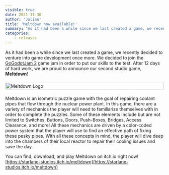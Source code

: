 ```yaml
---
visible: true
date: 2021-11-30
author: 'Julian'
title: 'Meltdown now available!'
summary: "As it had been a while since we last created a game, we recently decided to venture into game development once more. We decided to join the GoGodotJam  game jam in order to put our skills to the test. After 12 days of hard work, we are proud to announce our second studio game, Meltdown!"
categories:
    - releases
---
```


As it had been a while since we last created a game, we recently decided to venture into game development once more. We decided to join the  [GoGodotJam 2](https://itch.io/jam/go-godot-jam-2) game jam in order to put our skills to the test. After 12 days of hard work, we are proud to announce our second studio game, **Meltdown**!


<div style="display: flex; margin-top: 20px; margin-bottom: 20px;">
	<img src="/img/attachments/meltdown-logo.png" alt="Meltdown Logo" style="width: 100%; max-width: 600px; margin-left: auto; margin-right: auto;"/>
</div>

Meltdown is an isometric puzzle game with the goal of repairing coolant pipes that flow through the nuclear power plant. In this game, there are a variety of mechanics the player will need to familiarize themselves with in order to complete the puzzles. Some of these elements include but are not limited to Switches, Buttons, Doors, Push-Boxes, Bridges, Access Clearance, and more! All these mechanics are driven by a color-coded power system that the player will use to find an effective path of fixing these pesky pipes. With all these concepts in mind, the player will dive deep into the chambers of their local reactor to repair their cooling issues and save the day.

You can find, download, and play Meltdown on itch.io right now!<br/>
[https://starlane-studios.itch.io/meltdown](https://starlane-studios.itch.io/meltdown)